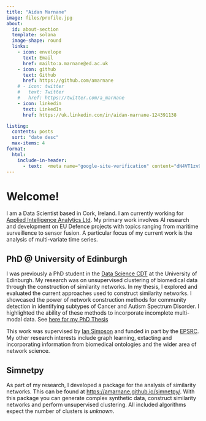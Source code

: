 ```yaml
---
title: "Aidan Marnane"
image: files/profile.jpg
about:
  id: about-section
  template: solana
  image-shape: round
  links:
    - icon: envelope
      text: Email
      href: mailto:a.marnane@ed.ac.uk
    - icon: github
      text: Github
      href: https://github.com/amarnane
    # - icon: twitter
    #   text: Twitter
    #   href: https://twitter.com/a_marnane
    - icon: linkedin
      text: LinkedIn
      href: https://uk.linkedin.com/in/aidan-marnane-124391138

listing:
  contents: posts
  sort: "date desc"
  max-items: 4 
format:
  html:
    include-in-header:
      - text:  <meta name="google-site-verification" content="dN4VT1zv9a2WKjz5D2b4CVmM3OW9SOdivEIwYQarGjQ" />
---
```


:::{#about-section}

# Welcome!
I am a Data Scientist based in Cork, Ireland. I am currently working for [Applied Intelligence Analytics Ltd](https://www.aianalytics.ie/). My primary work involves AI research and development on EU Defence projects with topics ranging from maritime surveillence to sensor fusion. A particular focus of my current work is the analysis of multi-variate time series.

## PhD @ University of Edinburgh
I was previously a PhD student in the [Data Science CDT](http://datascience.inf.ed.ac.uk/) at the University of Edinburgh. My research was on unsupervised clustering of biomedical data through the construction of similarity networks. In my thesis, I explored and evaluated the current approaches used to construct similarity networks. I showcased the power of network construction methods for community detection in identifying subtypes of Cancer and Autism Spectrum Disorder. I highlighted the ability of these methods to incorporate incomplete multi-modal data.  See [here for my PhD Thesis](thesis.qmd)


This work was supervised by [Ian Simpson](https://www.ed.ac.uk/profile/ian-simpson) and funded in part by the [EPSRC](https://epsrc.ukri.org/). My other research interests include graph learning, extacting and incorporating information from biomedical ontologies and the wider area of network science.

## Simnetpy
As part of my research, I developed a package for the analysis of similarity networks. This can be found at [https://amarnane.github.io/simnetpy/](https://amarnane.github.io/simnetpy/). With this package you can generate complex synthetic data, construct similarity networks and perform unsupervised clustering. All included algorithms expect the number of clusters is *unknown*.

:::

